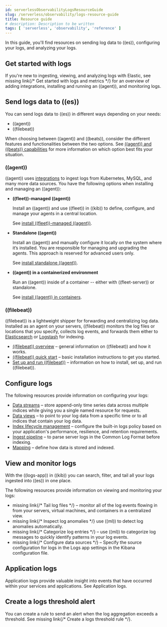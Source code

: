 ```yaml
---
id: serverlessObservabilityLogsResourceGuide
slug: /serverless/observability/logs-resource-guide
title: Resource guide
# description: Description to be written
tags: [ 'serverless', 'observability', 'reference' ]
---
```



<Snippet />

<div id="logs-checklist"></div>

In this guide, you'll find resources on sending log data to ((es)), configuring your logs, and analyzing your logs. 

<div id="logs-getting-started-checklist"></div>

## Get started with logs

If you're new to ingesting, viewing, and analyzing logs with Elastic, see <DocBadge><DocIcon size="s" type="unlink" title="missing link"/> missing link</DocBadge>{/*  <DocLink id="enObservabilityLogsMetricsGetStarted">Get started with logs and metrics</DocLink> */} for an overview of adding integrations, installing and running an ((agent)), and monitoring logs.

<div id="logs-send-data-checklist"></div>

## Send logs data to ((es))

You can send logs data to ((es)) in different ways depending on your needs: 

- ((agent))
- ((filebeat)) 

When choosing between ((agent)) and ((beats)), consider the different features and functionalities between the two options. 
See [((agent)) and ((beats)) capabilities](((fleet-guide))/beats-agent-comparison.html) for more information on which option best fits your situation.

<div id="agent-ref-guide"></div>

### ((agent))
((agent)) uses [integrations](https://www.elastic.co/integrations/data-integrations) to ingest logs from Kubernetes, MySQL, and many more data sources.
You have the following options when installing and managing an ((agent)):

* **((fleet))-managed ((agent))**

    Install an ((agent)) and use ((fleet)) in ((kib)) to define, configure, and manage your agents in a central location.

    See [install ((fleet))-managed ((agent))](((fleet-guide))/install-fleet-managed-elastic-agent.html).

* **Standalone ((agent))**

    Install an ((agent)) and manually configure it locally on the system where it’s installed. 
    You are responsible for managing and upgrading the agents. 
    This approach is reserved for advanced users only.

    See [install standalone ((agent))](((fleet-guide))/install-standalone-elastic-agent.html).

* **((agent)) in a containerized environment**

    Run an ((agent)) inside of a container -- either with ((fleet-server)) or standalone.

    See [install ((agent)) in containers](((fleet-guide))/install-elastic-agents-in-containers.html).

<div id="beats-ref-guide"></div>

### ((filebeat))
((filebeat)) is a lightweight shipper for forwarding and centralizing log data.
Installed as an agent on your servers, ((filebeat)) monitors the log files or locations that you specify, collects log events, and forwards them 
either to [Elasticsearch](https://www.elastic.co/products/elasticsearch) or
[Logstash](https://www.elastic.co/products/logstash) for indexing.

- [((filebeat)) overview](((filebeat-ref))/filebeat-overview.html) – general information on ((filebeat)) and how it works.
- [((filebeat)) quick start](((filebeat-ref))/filebeat-installation-configuration.html) – basic installation instructions to get you started.
- [Set up and run ((filebeat))](((filebeat-ref))/setting-up-and-running.html) – information on how to install, set up, and run ((filebeat)).

<div id="logs-configure-data-checklist"></div>

## Configure logs

The following resources provide information on configuring your logs:

- [Data streams](((ref))/data-streams.html) – store append-only time series data across multiple indices while giving you a single named resource for requests.
- [Data views](((kibana-ref))/data-views.html) – to point to your log data from a specific time or to all indices that contain your log data.  
- [Index lifecycle management](((ref))/example-using-index-lifecycle-policy.html) – configure the built-in logs policy based on your application's performance, resilience, and retention requirements.
- [Ingest pipeline](((ref))/common-log-format-example.html) – to parse server logs in the Common Log Format before indexing.
- [Mapping](((ref))/mapping.html) – define how data is stored and indexed.

<div id="logs-monitor-checklist"></div>

## View and monitor logs

With the ((logs-app)) in ((kib)) you can search, filter, and tail all your logs ingested into ((es)) in one place.

The following resources provide information on viewing and monitoring your logs:

- <DocBadge><DocIcon size="s" type="unlink" title="missing link"/> missing link</DocBadge>{/*  <DocLink id="enObservabilityTailLogs">Tail log files</DocLink> */} – monitor all of the log events flowing in from your servers, virtual machines, and containers in a centralized view.
- <DocBadge><DocIcon size="s" type="unlink" title="missing link"/> missing link</DocBadge>{/*  <DocLink id="enObservabilityInspectLogAnomalies">Inspect log anomalies</DocLink> */} use ((ml)) to detect log anomalies automatically.
- <DocBadge><DocIcon size="s" type="unlink" title="missing link"/> missing link</DocBadge>{/*  <DocLink id="enObservabilityCategorizeLogs">Categorize log entries</DocLink> */} – use ((ml)) to categorize log messages to quickly identify patterns in your log events.
- <DocBadge><DocIcon size="s" type="unlink" title="missing link"/> missing link</DocBadge>{/*  <DocLink id="enObservabilityConfigureDataSources">Configure data sources</DocLink> */} – Specify the source configuration for logs in the Logs app settings in the Kibana configuration file.

<div id="logs-app-checklist"></div>

## Application logs

Application logs provide valuable insight into events that have occurred within your services and applications.
See <DocLink id="serverlessObservabilityApmCorrelateLogs">Application logs</DocLink>. 

<div id="logs-alerts-checklist"></div>

## Create a logs threshold alert

You can create a rule to send an alert when the log aggregation exceeds a threshold.
See <DocBadge><DocIcon size="s" type="unlink" title="missing link"/> missing link</DocBadge>{/*  <DocLink id="enObservabilityLogsThresholdAlert">Create a logs threshold rule</DocLink> */}.